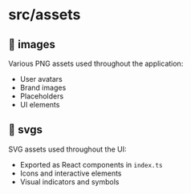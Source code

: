 # src/assets

## 📁 images
Various PNG assets used throughout the application:
- User avatars
- Brand images
- Placeholders
- UI elements

## 📁 svgs
SVG assets used throughout the UI:
- Exported as React components in `index.ts`
- Icons and interactive elements
- Visual indicators and symbols